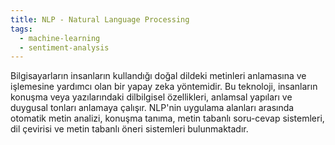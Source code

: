 ```yaml
---
title: NLP - Natural Language Processing
tags:
  - machine-learning
  - sentiment-analysis
---
```


Bilgisayarların insanların kullandığı doğal dildeki metinleri anlamasına ve işlemesine yardımcı olan bir yapay zeka yöntemidir. Bu teknoloji, insanların konuşma veya yazılarındaki dilbilgisel özellikleri, anlamsal yapıları ve duygusal tonları anlamaya çalışır. NLP'nin uygulama alanları arasında otomatik metin analizi, konuşma tanıma, metin tabanlı soru-cevap sistemleri, dil çevirisi ve metin tabanlı öneri sistemleri bulunmaktadır.
